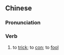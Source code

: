 {{also|揾笨}}
==Chinese==
{{zh-forms|s=揾笨}}

===Pronunciation===
{{zh-pron
|c=wan2 ban6
|c-t=vun2 bun5,vun2 bun5*
|cat=v
}}

===Verb===
{{zh-verb}}

# {{lb|zh|Cantonese}} to [[trick]]; to [[con]]; to [[fool]]
#: {{zh-x|咪{mai5} 咁 容易 信 人，一陣 畀 人 搵笨 都 唔 知。|Don't be so gullible. You might get '''tricked''' without even knowing.|C}}